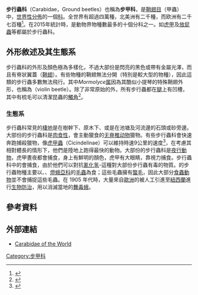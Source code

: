 {{Automatic taxobox
|image = Carabus auratus with prey.jpg
|image_caption = {{le|鯽魚大步甲|Carabus auratus}}在吃[[蚯蚓|蚯蚓]]
|taxon = Carabidae
|authority = {{le|Pierre André Latreille|Pierre André Latreille|Latreille}}, 1802
|subdivision_ranks = [[亞科|亞科]]<ref>{{cite web |url=http://carabidae.org/carabidae |title=Carabidae Taxa |date=2011 |work=Carabidae of the World |accessdate=2011-06-24 |archive-date=2012-11-02 |archive-url=https://web.archive.org/web/20121102095014/http://carabidae.org/carabidae |dead-url=no }}</ref>
|subdivision =
*{{tsl|en|Anthiinae (beetle)||Anthiinae}}
*{{tsl|en|Apotominae||Apotominae}}
*[[放屁蟲|氣步甲族]] Brachininae
*{{tsl|en|Broscinae||Broscinae}}
*{{tsl|en|Carabinae||Carabinae}}
*[[虎甲|虎甲族]] Cicindelinae
*{{tsl|en|Ctenodactylinae||Ctenodactylinae}}
*{{tsl|en|Dryptinae||Dryptinae}}
*{{tsl|en|Elaphrinae||Elaphrinae}}
*{{tsl|en|Gineminae||Gineminae}}
*{{tsl|en|Harpalinae||Harpalinae}}
*{{tsl|en|Hiletinae||Hiletinae}}
*{{tsl|en|Lebiinae|壺步甲亞科}} Lebiinae
*{{tsl|en|Licininae||Licininae}}
*{{tsl|en|Loricerinae||Loricerinae}}
*{{tsl|en|Melaeninae||Melaeninae}}
*{{tsl|en|Migadopinae||Migadopinae}}
*{{tsl|en|Nebriinae||Nebriinae}}
*{{tsl|en|Nototylinae||Nototylinae}}
*{{tsl|en|Omophroninae||Omophroninae}}
*{{tsl|en|Orthogoniinae||Orthogoniinae}}
*{{tsl|en|Panagaeinae||Panagaeinae}}
*{{tsl|en|Paussinae||Paussinae}}
*{{tsl|en|Platyninae||Platyninae}}
*{{tsl|en|Promecognathinae||Promecognathinae}}
*{{tsl|en|Protorabinae||Protorabinae}}
*{{tsl|en|Pseudomorphinae||Pseudomorphinae}}
*{{tsl|en|Psydrinae||Psydrinae}}
*{{tsl|en|Pterostichinae||Pterostichinae}}
*{{tsl|en|Rhysodinae||Rhysodinae}}
*{{tsl|en|Scaritinae||Scaritinae}}
*{{tsl|en|Siagoninae||Siagoninae}}
*{{tsl|en|Trechinae||Trechinae}}
*{{tsl|en|Xenaroswellianinae||Xenaroswellianinae}}
<!--(See *{{tsl|en|||text}})-->
}}
'''步行蟲科'''（Carabidae，Ground beetles）也稱為'''步甲科'''，是[[鞘翅目|鞘翅目]]（甲蟲）中，[[世界性分佈|世界性分佈]]的一個[[科_(生物)|科]]。全世界有超過四萬種，北美洲有二千種，而欧洲有二千七百種<ref>{{cite journal |author=B. Kromp |year=1999 |title=Carabid beetles in sustainable agriculture: a review on pest control efficacy, cultivation aspects and enhancement |journal=Agriculture, Ecosystems and Environment |volume=74 |issue=1–3 |pages=187–228 |doi=10.1016/S0167-8809(99)00037-7}}</ref>。在2015年統計時，是動物界物種數最多的十個分科之一。如[[虎甲|虎甲]]及[[放屁蟲|放屁蟲]]等都屬於步行蟲科。

==外形敘述及其生態系==
步行蟲科的外形及顏色極為多樣化，不過大部份是閃亮的黑色或帶有金屬光澤，而且有脊狀翼蓋（[[鞘翅|鞘翅]]）。有些物種的鞘翅無法分開（特別是較大型的物種），因此這類的步行蟲多數無法飛行。其中''Mormolyce''[[属_(生物)|属]]因為其酷似小提琴的特殊鞘翅外形，也稱為{{le|提琴蟲|violin beetle}}（violin beetle）。除了非常原始的{{le|flanged bombardier beetle| flanged bombardier beetle}}外，所有步行蟲都在[[腿_(节肢动物)|腿]]上有凹槽，其中有梳毛可以清潔昆蟲的[[觸角|觸角]]<ref>{{cite book |title=Encyclopedia of Entomology |author=John L. Capinera |page=1746}}</ref>。

===生態系===
步行蟲科常見的[[動物棲地|棲地]]是在樹幹下、原木下、或是在池塘及河流邊的石頭或砂旁邊。大部份的步行蟲科是[[肉食性|肉食性]]，會主動獵食的[[无脊椎动物|无脊椎动物]]獵物。有些步行蟲科會快速奔跑捕殺獵物，像[[虎甲蟲|虎甲蟲]]（Cicindelinae）可以維持時速9公里的速度<ref name="cornell">{{Cite web |url=http://www.news.cornell.edu/releases/Jan98/TigerBeetle.bpf.html |title=Cornell News, Jan. 16, 1998 When tiger beetles chase prey at high speeds they go blind temporarily, Cornell entomologists learn |access-date=2017-01-30 |archive-date=2012-12-13 |archive-url=https://web.archive.org/web/20121213022720/http://www.news.cornell.edu/releases/Jan98/TigerBeetle.bpf.html |dead-url=no }}</ref>，在考慮其相對體長的情形下，他們是陸地上跑得最快的動物。大部份的步行蟲科是[[夜行動物|夜行動物]]，虎甲晝夜都會捕食，身上有鮮明的顏色，虎甲有大眼睛，靠視力捕食。步行蟲科中的{{le|Promecognathus laevissimus|Promecognathus laevissimus}}會捕食{{link-en|黃斑馬陸|Harpaphe haydeniana}}，由於他們可以對抗[[氰化氢|氰化氢]]-這種對大部份步行蟲有毒的物質。{{link-en|星步甲屬}}的步行蟲物種主要以{{le|毒蛾亞科|Lymantriinae}}、{{link-en|帶蛾科|Thaumetopoeidae}}、[[燈蛾亞科|燈蛾亞科]]的[[毛蟲|毛蟲]]為食；這些毛蟲擁有[[螫毛|螫毛]]，因此大部分[[食蟲動物|食蟲動物]]並不會捕捉這些毛蟲。在 1905 年代時，大量來自[[歐洲|歐洲]]的{{link-en|疆星步行蟲|Calosoma sycophanta}}被人工引進至[[紐西蘭|紐西蘭]]進行[[生物防治|生物防治]]，用以消滅當地的[[舞毒蛾|舞毒蛾]]。

==參考資料==
{{reflist}}

==外部連結==
*[http://carabidae.org/ Carabidae of the World] {{Wayback|url=http://carabidae.org/ |date=20140517054242 }}

{{Authority control}}
{{Taxonbar|from=Q27046}}

[[Category:步甲科|Category:步甲科]]